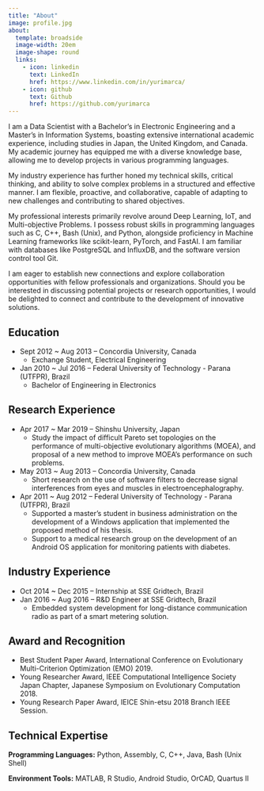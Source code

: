```yaml
---
title: "About"
image: profile.jpg
about:
  template: broadside
  image-width: 20em
  image-shape: round
  links:
    - icon: linkedin
      text: LinkedIn
      href: https://www.linkedin.com/in/yurimarca/
    - icon: github
      text: Github
      href: https://github.com/yurimarca
---
```


I am a Data Scientist with a Bachelor's in Electronic Engineering and a Master's in Information Systems, boasting extensive international academic experience, including studies in Japan, the United Kingdom, and Canada. My academic journey has equipped me with a diverse knowledge base, allowing me to develop projects in various programming languages.

My industry experience has further honed my technical skills, critical thinking, and ability to solve complex problems in a structured and effective manner. I am flexible, proactive, and collaborative, capable of adapting to new challenges and contributing to shared objectives.

My professional interests primarily revolve around Deep Learning, IoT, and Multi-objective Problems. I possess robust skills in programming languages such as C, C++, Bash (Unix), and Python, alongside proficiency in Machine Learning frameworks like scikit-learn, PyTorch, and FastAI. I am familiar with databases like PostgreSQL and InfluxDB, and the software version control tool Git.

I am eager to establish new connections and explore collaboration opportunities with fellow professionals and organizations. Should you be interested in discussing potential projects or research opportunities, I would be delighted to connect and contribute to the development of innovative solutions.



## Education

* Sept 2012 ~ Aug 2013 -- Concordia University, Canada
  * Exchange Student, Electrical Engineering

* Jan 2010 ~ Jul 2016 -- Federal University of Technology - Parana (UTFPR), Brazil
  * Bachelor of Engineering in Electronics

## Research Experience

* Apr 2017 ~ Mar 2019 -- Shinshu University, Japan
  * Study the impact of difficult Pareto set topologies on the performance of multi-objective evolutionary algorithms (MOEA), and proposal of a new method to improve MOEA's performance on such problems.

* May 2013 ~ Aug 2013 -- Concordia University, Canada
  * Short research on the use of software filters to decrease signal interferences from eyes and muscles in electroencephalography.

* Apr 2011 ~ Aug 2012 -- Federal University of Technology - Parana (UTFPR), Brazil
  * Supported a master's student in business administration on the development of a Windows application that implemented the proposed method of his thesis.
  * Support to a medical research group on the development of an Android OS application for monitoring patients with diabetes.

## Industry Experience

* Oct 2014 ~ Dec 2015 -- Internship at SSE Gridtech, Brazil
* Jan 2016 ~ Aug 2016 -- R&D Engineer at SSE Gridtech, Brazil
  * Embedded system development for long-distance communication radio as part of a smart metering solution.

## Award and Recognition

* Best Student Paper Award, International Conference on Evolutionary Multi-Criterion Optimization (EMO) 2019.
* Young Researcher Award, IEEE Computational Intelligence Society Japan Chapter, Japanese Symposium on Evolutionary Computation 2018.
* Young Research Paper Award, IEICE Shin-etsu 2018 Branch IEEE Session.


## Technical Expertise

**Programming Languages:** Python, Assembly, C, C++, Java, Bash (Unix Shell)

**Environment Tools:** MATLAB, R Studio, Android Studio, OrCAD, Quartus II
